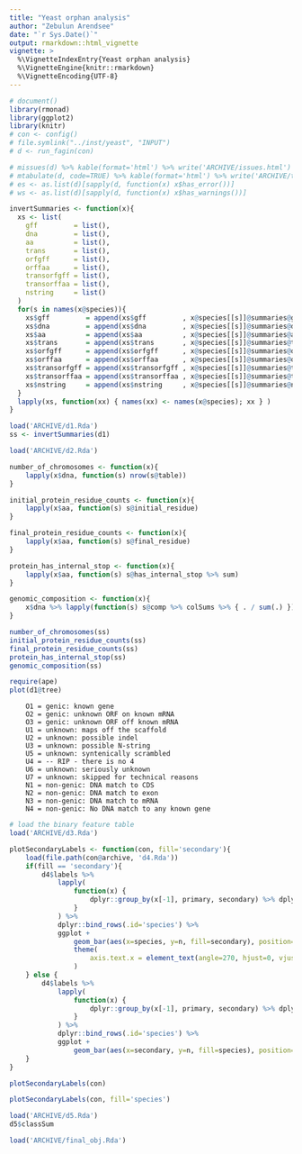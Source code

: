 ```yaml
---
title: "Yeast orphan analysis"
author: "Zebulun Arendsee"
date: "`r Sys.Date()`"
output: rmarkdown::html_vignette
vignette: >
  %\VignetteIndexEntry{Yeast orphan analysis}
  %\VignetteEngine{knitr::rmarkdown}
  %\VignetteEncoding{UTF-8}
---
```


```r
# document()
library(rmonad)
library(ggplot2)
library(knitr)
# con <- config()
# file.symlink("../inst/yeast", "INPUT")
# d <- run_fagin(con)
```

```r
# missues(d) %>% kable(format='html') %>% write('ARCHIVE/issues.html')
# mtabulate(d, code=TRUE) %>% kable(format='html') %>% write('ARCHIVE/table.html')
# es <- as.list(d)[sapply(d, function(x) x$has_error())]
# ws <- as.list(d)[sapply(d, function(x) x$has_warnings())]
```

```r
invertSummaries <- function(x){
  xs <- list(
    gff         = list(),
    dna         = list(),
    aa          = list(),
    trans       = list(),
    orfgff      = list(),
    orffaa      = list(),
    transorfgff = list(),
    transorffaa = list(),
    nstring     = list()
  )
  for(s in names(x@species)){
    xs$gff         = append(xs$gff         , x@species[[s]]@summaries@gff.summary         )
    xs$dna         = append(xs$dna         , x@species[[s]]@summaries@dna.summary         )
    xs$aa          = append(xs$aa          , x@species[[s]]@summaries@aa.summary          )
    xs$trans       = append(xs$trans       , x@species[[s]]@summaries@trans.summary       )
    xs$orfgff      = append(xs$orfgff      , x@species[[s]]@summaries@orfgff.summary      )
    xs$orffaa      = append(xs$orffaa      , x@species[[s]]@summaries@orffaa.summary      )
    xs$transorfgff = append(xs$transorfgff , x@species[[s]]@summaries@transorfgff.summary )
    xs$transorffaa = append(xs$transorffaa , x@species[[s]]@summaries@transorffaa.summary )
    xs$nstring     = append(xs$nstring     , x@species[[s]]@summaries@nstring.summary     )
  }
  lapply(xs, function(xx) { names(xx) <- names(x@species); xx } )
}
```

```r
load('ARCHIVE/d1.Rda')
ss <- invertSummaries(d1)
```

```r
load('ARCHIVE/d2.Rda')

number_of_chromosomes <- function(x){
    lapply(x$dna, function(s) nrow(s@table))
}

initial_protein_residue_counts <- function(x){
    lapply(x$aa, function(s) s@initial_residue)
}

final_protein_residue_counts <- function(x){
    lapply(x$aa, function(s) s@final_residue)
}

protein_has_internal_stop <- function(x){
    lapply(x$aa, function(s) s@has_internal_stop %>% sum)
}

genomic_composition <- function(x){
    x$dna %>% lapply(function(s) s@comp %>% colSums %>% { . / sum(.) })
}

number_of_chromosomes(ss)
initial_protein_residue_counts(ss)
final_protein_residue_counts(ss)
protein_has_internal_stop(ss)
genomic_composition(ss)
```

```r
require(ape)
plot(d1@tree)
```

```
    O1 = genic: known gene
    O2 = genic: unknown ORF on known mRNA
    O3 = genic: unknown ORF off known mRNA
    U1 = unknown: maps off the scaffold
    U2 = unknown: possible indel
    U3 = unknown: possible N-string
    U5 = unknown: syntenically scrambled
    U4 = -- RIP - there is no 4
    U6 = unknown: seriously unknown
    U7 = unknown: skipped for technical reasons
    N1 = non-genic: DNA match to CDS
    N2 = non-genic: DNA match to exon
    N3 = non-genic: DNA match to mRNA
    N4 = non-genic: No DNA match to any known gene
```

```r
# load the binary feature table
load('ARCHIVE/d3.Rda')
```

```r
plotSecondaryLabels <- function(con, fill='secondary'){
    load(file.path(con@archive, 'd4.Rda'))
    if(fill == 'secondary'){
        d4$labels %>%
            lapply(
                function(x) {
                    dplyr::group_by(x[-1], primary, secondary) %>% dplyr::count()
                }
            ) %>%
            dplyr::bind_rows(.id='species') %>%
            ggplot +
                geom_bar(aes(x=species, y=n, fill=secondary), position="dodge", stat="identity") +
                theme(
                    axis.text.x = element_text(angle=270, hjust=0, vjust=1)
                )
    } else {
        d4$labels %>%
            lapply(
                function(x) {
                    dplyr::group_by(x[-1], primary, secondary) %>% dplyr::count()
                }
            ) %>%
            dplyr::bind_rows(.id='species') %>%
            ggplot +
                geom_bar(aes(x=secondary, y=n, fill=species), position="dodge", stat="identity")
    }
}
```

```r
plotSecondaryLabels(con)
```

```r
plotSecondaryLabels(con, fill='species')
```

```r
load('ARCHIVE/d5.Rda')
d5$classSum
```

```r
load('ARCHIVE/final_obj.Rda')
```
